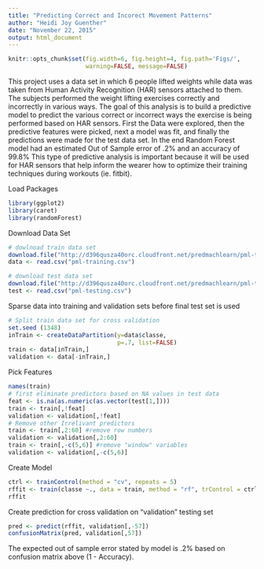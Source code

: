 ```yaml
---
title: "Predicting Correct and Incorect Movement Patterns"
author: "Heidi Joy Guenther"
date: "November 22, 2015"
output: html_document
---
```

```r
knitr::opts_chunk$set(fig.width=6, fig.height=4, fig.path='Figs/',
                      warning=FALSE, message=FALSE)
```

This project uses a data set in which 6 people lifted weights while data was taken from Human Activity Recognition (HAR) sensors attached to them. The subjects performed the weight lifting exercises correctly and incorrectly in various ways. The goal of this analysis is to build a predictive model to predict the various correct or incorrect ways the exercise is being performed based on HAR sensors. First the Data were explored, then the predictive features were picked, next a model was fit, and finally the predictions were made for the test data set. In the end Random Forest model had an estimated Out of Sample error of .2% and an accuracy of 99.8% This type of predictive analysis is important because it will be used for HAR sensors that help inform the wearer how to optimize their training techniques during workouts (ie. fitbit).

Load Packages
```r
library(ggplot2)
library(caret)
library(randomForest)
```

Download Data Set
```r
# dowlnoad train data set
download.file("http://d396qusza40orc.cloudfront.net/predmachlearn/pml-training.csv", destfile = "pml-training.csv")
data <- read.csv("pml-training.csv")

# download test data set
download.file("http://d396qusza40orc.cloudfront.net/predmachlearn/pml-testing.csv", destfile = "pml-testing.csv")
test <- read.csv("pml-testing.csv")
```

Sparse data into training and validation sets before final test set is used
```r
# Split train data set for cross validation
set.seed (1348)
inTrain <- createDataPartition(y=data$classe,
                               p=.7, list=FALSE)
train <- data[inTrain,]
validation <- data[-inTrain,]
```

Pick Features
```r
names(train)
# first eliminate predictors based on NA values in test data
feat <- is.na(as.numeric(as.vector(test[1,])))
train <- train[,!feat]
validation <- validation[,!feat]
# Remove other Irrelivant predictors
train <- train[,2:60] #remove row numbers
validation <- validation[,2:60]
train <- train[,-c(5,6)] #remove "window" variables
validation <- validation[,-c(5,6)]
```

Create Model
```r
ctrl <- trainControl(method = "cv", repeats = 5)
rffit <- train(classe ~., data = train, method = "rf", trControl = ctrl)
rffit
```

Create prediction for cross validation on "validation" testing set
```r
pred <- predict(rffit, validation[,-57])
confusionMatrix(pred, validation[,57])
```

The expected out of sample error stated by model is .2% based on confusion matrix above (1 - Accuracy). 